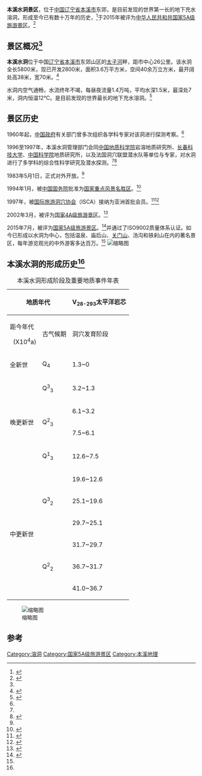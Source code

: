 {{Geobox
|景区
<!-- *** Heading *** -->
|width=
|website=[http://www.lnbenxishuidong.com// 本溪水洞风景名胜区]
<!-- *** Footnotes *** -->
|management=本溪水洞风景区管理局
<!-- *** Website *** -->
|date=
|established=1983年对外开放
|plant=
|geology=|area=36000
<!-- *** Features *** -->|length=
|name=本溪水洞风景名胜区
|state=辽宁
<!-- *** Dimensions *** -->
|country=中国
|image_size=260px
<!-- *** Country *** -->
|image_caption=
|image=Benxi Watercave National Park entrance.JPG
|category=旅游景区
<!-- *** Image *** -->
|native_name=
|footnotes=
}}
'''本溪水洞景区'''，位于[[中华人民共和国|中国]][[辽宁省|辽宁省]][[本溪市|本溪市]]东郊，是目前发现的世界第一长的地下充水溶洞，形成至今已有数十万年的历史，<ref>{{cite book |title=《脚尖上的中国之梦幻溶洞游》 |publisher=《美国国家地理——环球少年地理》 |location=山东青岛 |pages=13页 |edition=精选集}}</ref>于2015年被评为[[中华人民共和国|中华人民共和共]][[国家5A级旅游景区|国家5A级旅游景区]]。<ref name=":0">{{Cite web|title=水洞简介|url=http://www.lnbenxishuidong.com/culture.aspx|accessdate=2020-07-26|author=本溪水洞风景区管理局|date=|format=|publisher=|language=|archive-date=2021-02-15|archive-url=https://web.archive.org/web/20210215150338/http://www.lnbenxishuidong.com/culture.aspx|dead-url=no}}</ref>

== 景区概况<ref name=":0" /> ==
'''本溪水洞'''位于中国[[辽宁省|辽宁省]][[本溪市|本溪市]]东郊山区的[[太子河|太子河]]畔，距市中心26公里。该水洞全长5800米，现已开发2800米，面积3.6万平方米，空间40余万立方米，最开阔处高38米，宽70米。<ref>{{Cite journal|title=本溪水洞简介|author=郭涛|url=https://kns.cnki.net/KCMS/detail/detail.aspx?dbcode=CJFQ&dbname=CJFD2011&filename=SHIJ201109075|journal=兰台世界|issue=09期|doi=10.16565/j.cnki.1006-7744.2011.09.010|others=|year=2011年|volume=|page=|pmid=|access-date=2020-07-26|archive-date=2021-02-15|archive-url=https://web.archive.org/web/20210215150428/https://kns.cnki.net/KCMS/detail/detail.aspx?dbcode=CJFQ&dbname=CJFD2011&filename=SHIJ201109075|dead-url=no}}</ref>

水洞内空气通畅，水流终年不竭，每昼夜流量1.4万吨，平均水深1.5米，最深处7米，洞内恒温12℃。是目前发现的世界最长的地下充水溶洞。<ref name=":2">{{Cite journal|title=世界上最长的地下充水溶洞-本溪水洞|author=华红安|url=https://kns.cnki.net/KCMS/detail/detail.aspx?dbcode=CJFQ&dbname=CJFD2008&filename=SLTD200812028|journal=水利天地|issue=12期|doi=|others=|year=2008年|volume=|page=43|pmid=|access-date=2020-07-26|archive-date=2021-02-15|archive-url=https://web.archive.org/web/20210215150415/https://kns.cnki.net/KCMS/detail/detail.aspx?dbcode=CJFQ&dbname=CJFD2008&filename=SLTD200812028|dead-url=no}}</ref>

== 景区历史 ==
1960年起，[[中華人民共和國政府|中国政府]]有关部门曾多次组织各学科专家对该洞进行探测考察。<ref name=":0" />

1996至1997年，本溪水洞管理部门会同[[中国地质科学院|中国地质科学院]]岩溶地质研究所、[[长春科技大学|长春科技大学]]、[[中国科学院|中国科学院]]地质研究所，以及法国洞穴联盟潜水队等单位与专家，对水洞进行了多学科的综合性科学研究及潜水探测。<ref name=":2" /><ref name=":1">{{Cite journal|title=本溪水洞的基本特征和形成条件|author=沈凛梅，朱学稳，郑伟|url=https://www.cnki.com.cn/Article/CJFDTotal-ZGYR803.002.htm|journal=中国岩溶|issue=第3期|doi=|others=|year=1998年9月|volume=第17卷|page=212-220|pmid=|access-date=2020-07-26|archive-date=2021-02-15|archive-url=https://web.archive.org/web/20210215150403/https://www.cnki.com.cn/Article/CJFDTotal-ZGYR803.002.htm|dead-url=no}}</ref>

1983年5月1日，正式对外开放。<ref name=":0" />

1994年1月，被[[中华人民共和国国务院|中国国务院]]批准为[[中华人民共和国国家级风景名胜区列表|国家重点风景名胜区]]。<ref>{{Cite web|title=国务院关于发布第三批国家重点风景名胜区名单的通知|url=http://www.china.com.cn/law/flfg/txt/2006-08/08/content_7057917.htm|accessdate=2020-09-09|author=|date=2006-08-08|format=|publisher=中国网|language=zh|archiveurl=https://web.archive.org/web/20200908221801/http://www.china.com.cn/law/flfg/txt/2006-08/08/content_7057917.htm|archivedate=2020-09-08|dead-url=yes}}</ref>

1997年，被[[国际旅游洞穴协会|国际旅游洞穴协会]]（ISCA）接纳为亚洲首批会员。<ref>{{Cite web|title=本溪水洞介绍|url=https://www.cctv.com/travel/special/bxsd/20041206/108275.shtml|accessdate=2020-07-26|author=青朴|date=2004-12-06|format=|publisher=央视国际|language=|archive-date=2021-02-15|archive-url=https://web.archive.org/web/20210215150447/https://www.cctv.com/travel/special/bxsd/20041206/108275.shtml|dead-url=no}}</ref><ref>{{Cite web|title=Benxi Water Cave|url=http://www.i-s-c-a.org/show-cave/33-benxi-water-cave|accessdate=2020-07-26|author=ISCA|date=|format=|publisher=|language=英语|archive-date=2021-02-15|archive-url=https://web.archive.org/web/20210215150428/https://www.i-s-c-a.org/show-cave/33-benxi-water-cave|dead-url=no}}</ref>

2002年3月，被评为[[国家4A级旅游景区|国家4A级旅游景区]]。<ref>{{Cite web|title=2002年第一批国家A级旅游区(点)名单|url=http://www.china.com.cn/travel/txt/2002-08/28/content_5195802.htm|accessdate=2020-09-09|author=中国旅游报|date=2002-08-28|format=|publisher=中国网|language=zh|archiveurl=https://web.archive.org/web/20200908222715/http://www.china.com.cn/travel/txt/2002-08/28/content_5195802.htm|archivedate=2020-09-08|dead-url=yes}}</ref>

2015年7月，被评为[[国家5A级旅游景区|国家5A级旅游景区]]。<ref>{{Cite web|title=最新一批国家5A级旅游景区网上公示 15家景区入列|url=http://travel.people.com.cn/n/2015/0714/c41570-27303172.html|accessdate=2020-09-09|author=叶欣|date=2015-07-14|format=|publisher=人民网|language=zh|archiveurl=https://web.archive.org/web/20200908221033/http://travel.people.com.cn/n/2015/0714/c41570-27303172.html|archivedate=2020-09-08|dead-url=yes}}</ref>并通过了ISO9002质量体系认证。如今已形成以水洞为中心，包括温泉、庙后山、[[关门山_(本溪)|关门山]]、汤沟和铁刹山在内的著名景区，每年游览观光的中外游客多达百万。<ref name=":0" />
[[File:本溪水洞-1.jpg|缩略图]]

== 本溪水洞的形成历史<ref name=":1" /> ==
{| class="wikitable"
|+
本溪水洞形成阶段及重要地质事件年表
! colspan="2" rowspan="3" |地质年代
! colspan="2" |V<sub>28-293</sub>太平洋岩芯
! colspan="5" |本溪水洞发育阶段及重要地质事件
|-
| rowspan="2" |距今年代

  (X10<sup>4</sup>a)
| rowspan="2" |古气候期
| colspan="2" rowspan="2" |洞穴发育阶段
| colspan="2" |粉砂质粘土层
| rowspan="2" |钟乳石类沉积期
|-
|沉积
|侵蚀
|-
|全新世
|Q<sub>4</sub>
|1.3~0
|过渡
暖期
| colspan="2" |洞口西旱洞一侧潜流及太子河边泉形成
|局部
|侧蚀及下切
|主要沉积期
|-
| rowspan="4" |晚更新世
|Q<sup>3</sup><sub>3</sub>
|3.2~1.3
|冷期
| colspan="2" rowspan="3" |适应下降型排水新口银波洞发育。洞口西支洞

同时成为化石洞（早洞)
| rowspan="3" |甚微
|
|
|-
| rowspan="2" |Q<sup>2</sup><sub>3</sub>
|6.1~3.2
|小暖
|低级侵蚀台地
|有沉积
|-
|7.5~6.1
|冷期
|
|
|-
|Q<sup>1</sup><sub>3</sub>
|12.6~7.5
|暖期
| rowspan="2" |下降型西支洞排水洞发育。主洞口

逐步脱离地下水位成为干洞口
| colspan="2" rowspan="2" |主要沉积期，低

矮通道堵塞
|高级侵蚀台地
|钟乳石及小石笋
|-
| rowspan="6" |中更新世
| rowspan="3" |Q<sup>3</sup><sub>2</sub>
|19.6~12.6
|冷期
| rowspan="6" |
|
|-
|25.1~19.6
|暖期
| colspan="2" rowspan="3" |大部主通道逐步进入“地下水位洞穴”即半充水

水洞穴发育阶段。局部洞顶崩塌发生。但上游

段仍然处于潜流状态
| rowspan="3" |
| rowspan="2" |主要为洞顶

小型钟乳石
|-
|29.7~25.1
|冷期
|-
| rowspan="3" |Q<sup>2</sup><sub>2</sub>
|31.7~29.7
|暖期
| rowspan="3" |
|-
|36.7~31.7
|冷期
| colspan="2" rowspan="2" |以潜流（全充水)为主的初期洞穴发育阶段
| rowspan="2" |
|-
|41.0~36.7
|暖期
|}
[[File:本溪水洞-7.jpg|缩略图]]

== 参考 ==
{{reflist}}

{{国家5A级旅游景区}}

[[Category:溶洞|Category:溶洞]]
[[Category:国家5A级旅游景区|Category:国家5A级旅游景区]]
[[Category:本溪地理|Category:本溪地理]]